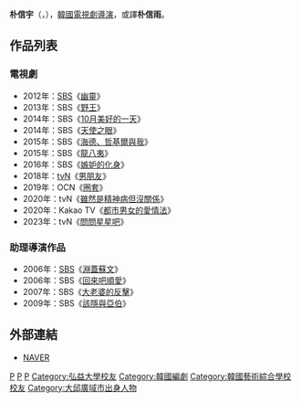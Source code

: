 {{藝人
| 姓名     = 朴信宇
| 類型     = 導演
| 圖片     = 
| 圖片尺寸 = 
| 圖片簡介 = 
| 原名     =  
| 外文名   = 박신우
| 外文     = ko
| 羅馬拼音 = Park Shin Woo
| 英文名   = 
| 綽號     = 
| 其他藝名 = 
| 國籍     = {{KOR}}
| 民族     = 
| 籍貫     = 
| 出生日期 = 1979年
| 出生地點 = 
| 職業     = [[導演|導演]]
| 語言     = [[韓語|韓語]]
| 教育程度 = 
| 配偶     = 
| 出身地   = 
| 出道作   = 
| 出道日期 = 2006年
| 代表作   = 
| 活躍年代 = 
| 經紀公司 = [[SBS_(韓國)|SBS]]
}}

'''朴信宇'''（{{lang-ko|박신우}}，{{bd|1979年|||}}），[[韓國|韓國]][[電視劇|電視劇]][[導演|導演]]，或譯'''朴信雨'''。

== 作品列表 ==
=== 電視劇 ===
*2012年：[[SBS_(韓國)|SBS]]《[[幽靈_(韓國電視劇)|幽靈]]》
*2013年：SBS《[[野王_(電視劇)|野王]]》
*2014年：SBS《[[10月美好的一天|10月美好的一天]]》
*2014年：SBS《[[天使之眼|天使之眼]]》
*2015年：SBS《[[海德、哲基爾與我|海德、哲基爾與我]]》
*2015年：SBS《[[龍八夷|龍八夷]]》
*2016年：SBS《[[嫉妒的化身|嫉妒的化身]]》
*2018年：[[TVN|tvN]]《[[男朋友_(電視劇)|男朋友]]》
*2019年：OCN《[[圈套_(韓國電視劇)|圈套]]》
*2020年：tvN《[[雖然是精神病但沒關係|雖然是精神病但沒關係]]》
*2020年：Kakao TV《[[都市男女的愛情法|都市男女的愛情法]]》
*2023年：tvN《[[問問星星吧|問問星星吧]]》

=== 助理導演作品 ===
*2006年：[[SBS_(韓國)|SBS]]《[[淵蓋蘇文_(電視劇)|淵蓋蘇文]]》
*2006年：SBS《[[回來吧順愛|回來吧順愛]]》
*2007年：SBS《[[大老婆的反擊|大老婆的反擊]]》
*2009年：SBS《[[該隱與亞伯_(電視劇)|該隱與亞伯]]》

== 外部連結 ==
*[http://people.search.naver.com/search.naver?where=nexearch&query=%EB%B0%95%EC%8B%A0%EC%9A%B0&sm=tab_etc&ie=utf8&key=PeopleService&os=1867094 NAVER] {{Wayback|url=http://people.search.naver.com/search.naver?where=nexearch&query=%EB%B0%95%EC%8B%A0%EC%9A%B0&sm=tab_etc&ie=utf8&key=PeopleService&os=1867094 |date=20200418143019 }}{{ko}}


[[Category:韓國導演|P]]
[[Category:韓國電視劇導演|P]]
[[Category:朴姓|P]]
[[Category:弘益大學校友|Category:弘益大學校友]]
[[Category:韓國編劇|Category:韓國編劇]]
[[Category:韓國藝術綜合學校校友|Category:韓國藝術綜合學校校友]]
[[Category:大邱廣域市出身人物|Category:大邱廣域市出身人物]]